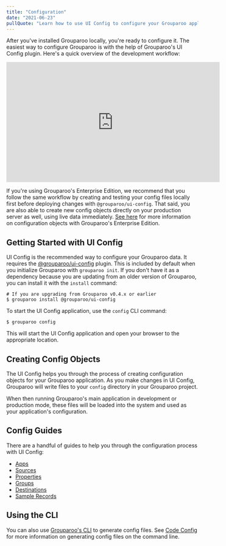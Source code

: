 ```yaml
---
title: "Configuration"
date: "2021-06-23"
pullQuote: "Learn how to use UI Config to configure your Grouparoo application."
---
```


After you've installed Grouparoo locally, you're ready to configure it. The easiest way to configure Grouparoo is with the help of Grouparoo's UI Config plugin. Here's a quick overview of the development workflow:

<p className="video-responsive">
  <iframe
    width="560"
    height="315"
    src="https://www.youtube.com/embed/FCtZknaX1WA?rel=0"
    frameBorder="0"
    allow="accelerometer; autoplay; clipboard-write; encrypted-media; gyroscope; picture-in-picture"
    allowFullScreen
  ></iframe>
</p>

If you're using Grouparoo's Enterprise Edition, we recommend that you follow the same workflow by creating and testing your config files locally first before deploying changes with `@grouparoo/ui-config`. That said, you are also able to create new config objects directly on your production server as well, using live data immediately. [See here](/docs/running/ui-enterprise) for more information on configuration objects with Grouparoo's Enterprise Edition.

## Getting Started with UI Config

UI Config is the recommended way to configure your Grouparoo data. It requires the [@grouparoo/ui-config](https://www.npmjs.com/package/@grouparoo/ui-config) plugin. This is included by default when you initialize Grouparoo with `grouparoo init`. If you don't have it as a dependency because you are updating from an older version of Grouparoo, you can install it with the `install` command:

    # If you are upgrading from Grouparoo v0.4.x or earlier
    $ grouparoo install @grouparoo/ui-config

To start the UI Config application, use the `config` CLI command:

    $ grouparoo config

This will start the UI Config application and open your browser to the appropriate location.

## Creating Config Objects

The UI Config helps you through the process of creating configuration objects for your Grouparoo application. As you make changes in UI Config, Grouparoo will write files to your `config` directory in your Grouparoo project.

When then running Grouparoo's main application in development or production mode, these files will be loaded into the system and used as your application's configuration.

## Config Guides

There are a handful of guides to help you through the configuration process with UI Config:

- [Apps](/docs/config/apps)
- [Sources](/docs/config/sources)
- [Properties](/docs/config/properties)
- [Groups](/docs/config/groups)
- [Destinations](/docs/config/destinations)
- [Sample Records](/docs/config/records)

## Using the CLI

You can also use [Grouparoo's CLI](/docs/cli) to generate config files. See [Code Config](/docs/config/code-config) for more information on generating config files on the command line.
